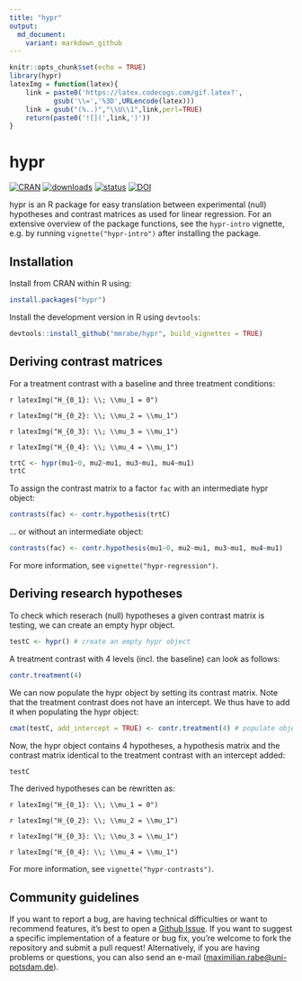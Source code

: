 ```yaml
---
title: "hypr"
output:
  md_document:
    variant: markdown_github
---
```

```r
knitr::opts_chunk$set(echo = TRUE)
library(hypr)
latexImg = function(latex){
    link = paste0('https://latex.codecogs.com/gif.latex?',
           gsub('\\=','%3D',URLencode(latex)))
    link = gsub("(%..)","\\U\\1",link,perl=TRUE)
    return(paste0('![](',link,')'))
}
```
# hypr


[![CRAN](https://www.r-pkg.org/badges/version/hypr)](https://cran.r-project.org/package=hypr)
[![downloads](https://cranlogs.r-pkg.org/badges/hypr)](https://cran.r-project.org/package=hypr)
[![status](https://joss.theoj.org/papers/10.21105/joss.02134/status.svg)](https://joss.theoj.org/papers/10.21105/joss.02134)
[![DOI](https://zenodo.org/badge/208564895.svg)](https://zenodo.org/badge/latestdoi/208564895)

hypr is an R package for easy translation between experimental (null) hypotheses and contrast matrices as used for linear regression. For an extensive overview of the package functions, see the `hypr-intro` vignette, e.g. by running `vignette("hypr-intro")` after installing the package.

## Installation

Install from CRAN within R using:

```r
install.packages("hypr")
```

Install the development version in R using `devtools`:

```r
devtools::install_github("mmrabe/hypr", build_vignettes = TRUE)
```

## Deriving contrast matrices

For a treatment contrast with a baseline and three treatment conditions:

`r latexImg("H_{0_1}: \\; \\mu_1 = 0")`

`r latexImg("H_{0_2}: \\; \\mu_2 = \\mu_1")`

`r latexImg("H_{0_3}: \\; \\mu_3 = \\mu_1")`

`r latexImg("H_{0_4}: \\; \\mu_4 = \\mu_1")`

```r
trtC <- hypr(mu1~0, mu2~mu1, mu3~mu1, mu4~mu1)
trtC
```

To assign the contrast matrix to a factor `fac` with an intermediate hypr object:
```r
contrasts(fac) <- contr.hypothesis(trtC)
```

... or without an intermediate object:
```r
contrasts(fac) <- contr.hypothesis(mu1~0, mu2~mu1, mu3~mu1, mu4~mu1) 
```

For more information, see `vignette("hypr-regression")`.


## Deriving research hypotheses

To check which reserach (null) hypotheses a given contrast matrix is testing, we can create an empty hypr object.

```r
testC <- hypr() # create an empty hypr object
```

A treatment contrast with 4 levels (incl. the baseline) can look as follows:

```r
contr.treatment(4)
```

We can now populate the hypr object by setting its contrast matrix. Note that the treatment contrast does not have an intercept. We thus have to add it when populating the hypr object:

```r
cmat(testC, add_intercept = TRUE) <- contr.treatment(4) # populate object via contrast matrix
```

Now, the hypr object contains 4 hypotheses, a hypothesis matrix and the contrast matrix identical to the treatment contrast with an intercept added:

```r
testC
```

The derived hypotheses can be rewritten as:

`r latexImg("H_{0_1}: \\; \\mu_1 = 0")`

`r latexImg("H_{0_2}: \\; \\mu_2 = \\mu_1")`

`r latexImg("H_{0_3}: \\; \\mu_3 = \\mu_1")`

`r latexImg("H_{0_4}: \\; \\mu_4 = \\mu_1")`

For more information, see `vignette("hypr-contrasts")`.


## Community guidelines

If you want to report a bug, are having technical difficulties or want to recommend features, it’s best to open a [Github Issue](https://github.com/mmrabe/hypr/issues/new/choose). If you want to suggest a specific implementation of a feature or bug fix, you’re welcome to fork the repository and submit a pull request! Alternatively, if you are having problems or questions, you can also send an e-mail (<maximilian.rabe@uni-potsdam.de>).
